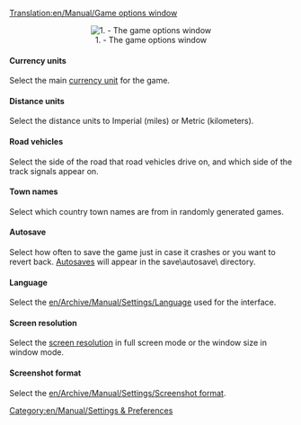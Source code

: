 [[Translation:en/Manual/Game options window]]
<center>[[File:en/Manual html m495be634.png|center|frame|1. - The game options window]]</center>

====Currency units====
Select the main [[en/Archive/Manual/Settings/Currency|currency unit]] for the game.

====Distance units====
Select the distance units to Imperial (miles) or Metric (kilometers).

====Road vehicles====
Select the side of the road that road vehicles drive on, and which side of the track signals appear on.

====Town names====
Select which country town names are from in randomly generated games.

====Autosave====
Select how often to save the game just in case it crashes or you want to revert back. [[en/Archive/Manual/Settings/Autosave|Autosaves]] will appear in the save\autosave\ directory.

====Language====
Select the [[en/Archive/Manual/Settings/Language]] used for the interface.

====Screen resolution====
Select the [[en/Archive/Manual/Settings/Resolution|screen resolution]] in full screen mode or the window size in window mode.

====Screenshot format====
Select the [[en/Archive/Manual/Settings/Screenshot format]].

{{en/Todo|Add some information about choosing a base graphics set and update the screenshot above}}

[[Category:en/Manual/Settings & Preferences]]